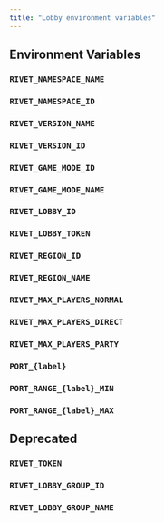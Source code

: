 ```yaml
---
title: "Lobby environment variables"
---
```


## Environment Variables
### `RIVET_NAMESPACE_NAME`
### `RIVET_NAMESPACE_ID`
### `RIVET_VERSION_NAME`
### `RIVET_VERSION_ID`
### `RIVET_GAME_MODE_ID`
### `RIVET_GAME_MODE_NAME`
### `RIVET_LOBBY_ID`
### `RIVET_LOBBY_TOKEN`
### `RIVET_REGION_ID`
### `RIVET_REGION_NAME`
### `RIVET_MAX_PLAYERS_NORMAL`
### `RIVET_MAX_PLAYERS_DIRECT`
### `RIVET_MAX_PLAYERS_PARTY`
### `PORT_{label}`
### `PORT_RANGE_{label}_MIN`
### `PORT_RANGE_{label}_MAX`

## Deprecated
### `RIVET_TOKEN`
### `RIVET_LOBBY_GROUP_ID`
### `RIVET_LOBBY_GROUP_NAME`
